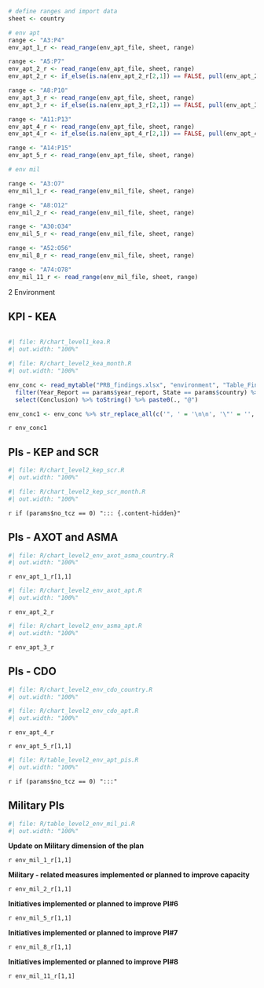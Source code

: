 ```r
# define ranges and import data
sheet <- country

# env apt 
range <- "A3:P4"
env_apt_1_r <- read_range(env_apt_file, sheet, range)  

range <- "A5:P7"
env_apt_2_r <- read_range(env_apt_file, sheet, range) 
env_apt_2_r <- if_else(is.na(env_apt_2_r[2,1]) == FALSE, pull(env_apt_2_r[2,1]), pull(env_apt_2_r[1,8]))

range <- "A8:P10"
env_apt_3_r <- read_range(env_apt_file, sheet, range) 
env_apt_3_r <- if_else(is.na(env_apt_3_r[2,1]) == FALSE, pull(env_apt_3_r[2,1]), pull(env_apt_3_r[1,8]))

range <- "A11:P13"
env_apt_4_r <- read_range(env_apt_file, sheet, range) 
env_apt_4_r <- if_else(is.na(env_apt_4_r[2,1]) == FALSE, pull(env_apt_4_r[2,1]), pull(env_apt_4_r[1,8])) 

range <- "A14:P15"
env_apt_5_r <- read_range(env_apt_file, sheet, range)   

# env mil

range <- "A3:O7"
env_mil_1_r <- read_range(env_mil_file, sheet, range) 

range <- "A8:O12"
env_mil_2_r <- read_range(env_mil_file, sheet, range) 

range <- "A30:O34"
env_mil_5_r <- read_range(env_mil_file, sheet, range) 

range <- "A52:O56"
env_mil_8_r <- read_range(env_mil_file, sheet, range) 

range <- "A74:O78"
env_mil_11_r <- read_range(env_mil_file, sheet, range) 

```

[2 Environment]{class="fakeh1"}

::: {#container-kea style="clear: both"}

## KPI - KEA

<!-- empty line to ensure next heading leaves enough space -->
<div style="height: 1px"></div>

:::: {#chart-kea class="mychart"}
```r
#| file: R/chart_level1_kea.R
#| out.width: "100%"
```

```r
#| file: R/chart_level2_kea_month.R
#| out.width: "100%"
```
::::

:::: {#concl-kea}
```r
env_conc <- read_mytable("PRB_findings.xlsx", "environment", "Table_Findings_environment") %>%
  filter(Year_Report == params$year_report, State == params$country) %>%
  select(Conclusion) %>% toString() %>% paste0(., "@")

env_conc1 <- env_conc %>% str_replace_all(c('", ' = '\n\n', '\"' = '', '\n\n\n' = '\n\n')) %>% str_replace(fixed('c('), '') %>%  str_replace(fixed(')@'), '\n')
```

`r env_conc1`
::::
:::

::: {#container-kep-scr style="clear: both"}

## PIs - KEP and SCR

<!-- empty line to ensure next heading leaves enough space -->
<!-- <div style="height: 1px"></div> -->

:::: {#chart-kep-scr class="mychart"}
```r
#| file: R/chart_level2_kep_scr.R
#| out.width: "100%"
```

```r
#| file: R/chart_level2_kep_scr_month.R
#| out.width: "100%"
```
::::

:::: {#concl-kep-scr}

::::
:::

`r if (params$no_tcz == 0) "::: {.content-hidden}"`

::: {#container-axot-asma style="clear: both"}

## PIs - AXOT and ASMA

<!-- empty line to ensure next heading leaves enough space -->
<!-- <div style="height: 1px"></div> -->

:::: {#chart-axot-asma class="mychart"}
```r
#| file: R/chart_level2_env_axot_asma_country.R
#| out.width: "100%"
```

::::

:::: {#concl-axot-asma}
`r env_apt_1_r[1,1]`
::::
:::

::: {#container-axot style="clear: both"}

:::: {#chart-axot class="mychart"}
```r
#| file: R/chart_level2_env_axot_apt.R
#| out.width: "100%"
```
::::

:::: {#concl-axot}
`r env_apt_2_r`
::::
:::

::: {#container-axot style="clear: both"}

:::: {#chart-asma class="mychart"}
```r
#| file: R/chart_level2_env_asma_apt.R
#| out.width: "100%"
```
::::

:::: {#concl-asma}
`r env_apt_3_r`
::::
:::


::: {#container-cdo style="clear: both"}

## PIs - CDO

:::: {#chart-cdo class="mychart"}
```r
#| file: R/chart_level2_env_cdo_country.R
#| out.width: "100%"
```

```r
#| file: R/chart_level2_env_cdo_apt.R
#| out.width: "100%"
```
::::

:::: {#concl-cdo}

`r env_apt_4_r`

::::
:::

::: {#container-env-apt-pis style="clear: both"}

`r env_apt_5_r[1,1]`

:::: {#table-env-apt-pis}

```r
#| file: R/table_level2_env_apt_pis.R
#| out.width: "100%"
```

::::
:::

`r if (params$no_tcz == 0) ":::"`

::: {#container-mil-pi style="clear: both"}

## Military PIs

:::: {#table-env-mil-pi class="mychart"}
```r
#| file: R/table_level2_env_mil_pi.R
#| out.width: "100%"
```
::::

:::: {#concl-mil-pi}

**Update on Military dimension of the plan**

`r env_mil_1_r[1,1]`

**Military - related measures implemented or planned to improve capacity**

`r env_mil_2_r[1,1]`

**Initiatives implemented or planned to improve PI#6**

`r env_mil_5_r[1,1]`

**Initiatives implemented or planned to improve PI#7**

`r env_mil_8_r[1,1]`

**Initiatives implemented or planned to improve PI#8**

`r env_mil_11_r[1,1]`

::::
:::